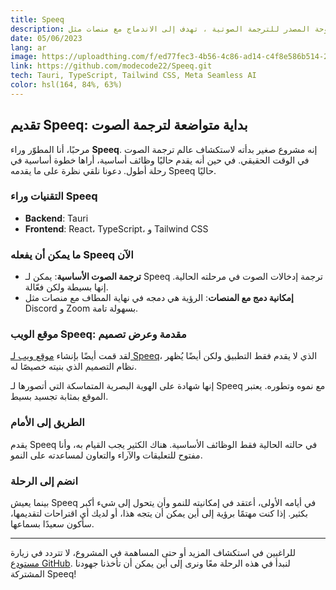 ```yaml
---
title: Speeq
description: بداية مفتوحة المصدر للترجمة الصوتية ، تهدف إلى الاندماج مع منصات مثل Discord و Zoom. خطوة أساسية نحو كسر الحواجز اللغوية.
date: 05/06/2023
lang: ar
image: https://uploadthing.com/f/ed77fec3-4b56-4c86-ad14-c4f8e586b514-22ox.webp
link: https://github.com/modecode22/Speeq.git
tech: Tauri, TypeScript, Tailwind CSS, Meta Seamless AI
color: hsl(164, 84%, 63%)
---
```

## تقديم Speeq: بداية متواضعة لترجمة الصوت

مرحبًا، أنا المطوّر وراء **Speeq**. إنه مشروع صغير بدأته لاستكشاف عالم ترجمة الصوت في الوقت الحقيقي. في حين أنه يقدم حاليًا وظائف أساسية، أراها خطوة أساسية في رحلة أطول. دعونا نلقي نظرة على ما يقدمه Speeq حاليًا.

<BlogImage src="https://speeq.vercel.app/_next/image?url=%2Fapp.jpg&w=1080&q=75" alt="تطبيق Speeq" />

### التقنيات وراء Speeq

- **Backend**: Tauri
- **Frontend**: React، TypeScript، و Tailwind CSS

### ما يمكن أن يفعله Speeq الآن

- **ترجمة الصوت الأساسية**: يمكن لـ Speeq ترجمة إدخالات الصوت في مرحلته الحالية. إنها بسيطة ولكن فعّالة.
- **إمكانية دمج مع المنصات**: الرؤية هي دمجه في نهاية المطاف مع منصات مثل Discord و Zoom بسهولة تامة.

### موقع الويب Speeq: مقدمة وعرض تصميم

لقد قمت أيضًا بإنشاء [موقع ويب لـ Speeq](https://speeq.vercel.app/)، الذي لا يقدم فقط التطبيق ولكن أيضًا يُظهر نظام التصميم الذي بنيته خصيصًا له.

<BlogImage src="https://uploadthing.com/f/44bf45d2-8e53-45cf-927a-eef19a98c9bc-oqbpzb.png" alt="موقع ويب Speeq" />

إنها شهادة على الهوية البصرية المتماسكة التي أتصورها لـ Speeq مع نموه وتطوره. يعتبر الموقع بمثابة تجسيد بسيط.

### الطريق إلى الأمام

يقدم Speeq في حالته الحالية فقط الوظائف الأساسية. هناك الكثير يجب القيام به، وأنا مفتوح للتعليقات والآراء والتعاون لمساعدته على النمو.

### انضم إلى الرحلة

بينما يعيش Speeq في أيامه الأولى، أعتقد في إمكانيته للنمو وأن يتحول إلى شيء أكبر بكثير. إذا كنت مهتمًا برؤية إلى أين يمكن أن يتجه هذا، أو لديك أي اقتراحات لتقديمها، سأكون سعيدًا بسماعها.

---

للراغبين في استكشاف المزيد أو حتى المساهمة في المشروع، لا تتردد في زيارة [مستودع GitHub](https://github.com/modecode22/Speeq.git). لنبدأ في هذه الرحلة معًا ونرى إلى أين يمكن أن تأخذنا جهودنا المشتركة Speeq!
